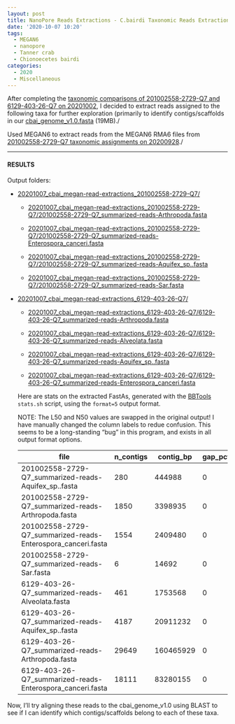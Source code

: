 ```yaml
---
layout: post
title: NanoPore Reads Extractions - C.bairdi Taxonomic Reads Extractions with MEGAN6 on 201002558-2729-Q7 and 6129-403-26-Q7
date: '2020-10-07 10:20'
tags:
  - MEGAN6
  - nanopore
  - Tanner crab
  - Chionoecetes bairdi
categories:
  - 2020
  - Miscellaneous
---
```

After completing the [taxonomic comparisons of 201002558-2729-Q7 and 6129-403-26-Q7 on 20201002](https://robertslab.github.io/sams-notebook/posts/2020/2020-10-02-Comparison---C.bairdi-20102558-2729-vs.-6129-403-26-NanoPore-Taxonomic-Assignments-Using-MEGAN6/), I decided to extract reads assigned to the following taxa for further exploration (primarily to identify contigs/scaffolds in our [cbai_genome_v1.0.fasta](https://owl.fish.washington.edu/halfshell/genomic-databank/cbai_genome_v1.0.fasta) (19MB)./

Used MEGAN6 to extract reads from the MEGAN6 RMA6 files from [201002558-2729-Q7 taxonomic assignments on 20200928](https://robertslab.github.io/sams-notebook/posts/2020/2020-09-28-Taxonomic-Assignments---C.bairdi-20102558-2729-Q7-NanoPore-Reads-Using-DIAMOND-BLASTx-on-Mox-and-MEGAN6-daa2rma-on-emu//robertslab.github.io/sams-notebook/2020/09/28/Taxonomic-Assignments-C.bairdi-6129-403-26-Q7-NanoPore-Reads-Using-DIAMOND-BLASTx-on-Mox-and-MEGAN6-daa2rma-on-emu/)./


---

#### RESULTS

Output folders:

- [20201007_cbai_megan-read-extractions_201002558-2729-Q7/](https://gannet.fish.washington.edu/Atumefaciens/20201007_cbai_megan-read-extractions_201002558-2729-Q7/)

  - [20201007_cbai_megan-read-extractions_201002558-2729-Q7/201002558-2729-Q7_summarized-reads-Arthropoda.fasta](https://gannet.fish.washington.edu/Atumefaciens/20201007_cbai_megan-read-extractions_201002558-2729-Q7)

  - [20201007_cbai_megan-read-extractions_201002558-2729-Q7/201002558-2729-Q7_summarized-reads-Enterospora_canceri.fasta](https://gannet.fish.washington.edu/Atumefaciens/20201007_cbai_megan-read-extractions_201002558-2729-Q7)

  - [20201007_cbai_megan-read-extractions_201002558-2729-Q7/201002558-2729-Q7_summarized-reads-Aquifex_sp..fasta](https://gannet.fish.washington.edu/Atumefaciens/20201007_cbai_megan-read-extractions_201002558-2729-Q7)

  - [20201007_cbai_megan-read-extractions_201002558-2729-Q7/201002558-2729-Q7_summarized-reads-Sar.fasta](https://gannet.fish.washington.edu/Atumefaciens/20201007_cbai_megan-read-extractions_201002558-2729-Q7)



- [20201007_cbai_megan-read-extractions_6129-403-26-Q7/](https://gannet.fish.washington.edu/Atumefaciens/20201007_cbai_megan-read-extractions_6129-403-26-Q7/)

  - [20201007_cbai_megan-read-extractions_6129-403-26-Q7/6129-403-26-Q7_summarized-reads-Arthropoda.fasta](https://gannet.fish.washington.edu/Atumefaciens/20201007_cbai_megan-read-extractions_6129-403-26-Q7)

  - [20201007_cbai_megan-read-extractions_6129-403-26-Q7/6129-403-26-Q7_summarized-reads-Alveolata.fasta](https://gannet.fish.washington.edu/Atumefaciens/20201007_cbai_megan-read-extractions_6129-403-26-Q7)

  - [20201007_cbai_megan-read-extractions_6129-403-26-Q7/6129-403-26-Q7_summarized-reads-Aquifex_sp..fasta](https://gannet.fish.washington.edu/Atumefaciens/20201007_cbai_megan-read-extractions_6129-403-26-Q7)

  - [20201007_cbai_megan-read-extractions_6129-403-26-Q7/6129-403-26-Q7_summarized-reads-Enterospora_canceri.fasta](https://gannet.fish.washington.edu/Atumefaciens/20201007_cbai_megan-read-extractions_6129-403-26-Q7)


  Here are stats on the extracted FastAs, generated with the [BBTools](https://jgi.doe.gov/data-and-tools/bbtools/bb-tools-user-guide/) `stats.sh` script, using the `format=5` output format.

  NOTE: The L50 and N50 values are swapped in the original output! I have manually changed the column labels to redue confusion. This seems to be a long-standing "bug" in this program, and exists in all output format options.


  | file                                                         | n_contigs | contig_bp | gap_pct | ctg_L50 | ctg_N50 | ctg_L90 | ctg_N90 | ctg_max | gc_avg  | gc_std  |
|--------------------------------------------------------------|-----------|-----------|---------|---------|---------|---------|---------|---------|---------|---------|
| 201002558-2729-Q7_summarized-reads-Aquifex_sp..fasta         | 280       | 444988    | 0       | 70      | 2050    | 196     | 846     | 8255    | 0.40435 | 0.03572 |
| 201002558-2729-Q7_summarized-reads-Arthropoda.fasta          | 1850      | 3398935   | 0       | 432     | 2495    | 1294    | 957     | 19092   | 0.42579 | 0.06937 |
| 201002558-2729-Q7_summarized-reads-Enterospora_canceri.fasta | 1554      | 2409480   | 0       | 349     | 2216    | 1074    | 771     | 8849    | 0.40246 | 0.04166 |
| 201002558-2729-Q7_summarized-reads-Sar.fasta                 | 6         | 14692     | 0       | 3       | 2729    | 5       | 1559    | 3969    | 0.49442 | 0.04577 |
| 6129-403-26-Q7_summarized-reads-Alveolata.fasta              | 461       | 1753568   | 0       | 95      | 5681    | 293     | 1997    | 19921   | 0.45848 | 0.06894 |
| 6129-403-26-Q7_summarized-reads-Aquifex_sp..fasta            | 4187      | 20911232  | 0       | 877     | 7839    | 2615    | 2662    | 32879   | 0.41532 | 0.03779 |
| 6129-403-26-Q7_summarized-reads-Arthropoda.fasta             | 29649     | 160465929 | 0       | 6130    | 8336    | 18669   | 2802    | 51326   | 0.43271 | 0.05866 |
| 6129-403-26-Q7_summarized-reads-Enterospora_canceri.fasta    | 18111     | 83280155  | 0       | 3589    | 7369    | 11022   | 2357    | 49825   | 0.41499 | 0.04149 |


Now, I'll try aligning these reads to the cbai_genome_v1.0 using BLAST to see if I can identify which contigs/scaffolds belong to each of these taxa.
